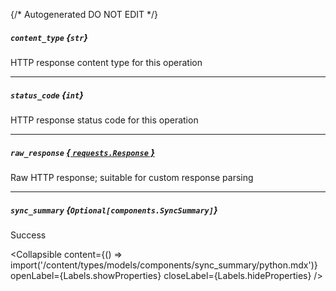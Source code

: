 {/* Autogenerated DO NOT EDIT  */}

##### `content_type` *{`str`}*
HTTP response content type for this operation

---
##### `status_code` *{`int`}*
HTTP response status code for this operation

---
##### `raw_response` [*{ `requests.Response` }*](https://requests.readthedocs.io/en/latest/api/#requests.Response)
Raw HTTP response; suitable for custom response parsing

---
##### `sync_summary` *{`Optional[components.SyncSummary]`}*
Success

<Collapsible content={() => import('/content/types/models/components/sync_summary/python.mdx')} openLabel={Labels.showProperties} closeLabel={Labels.hideProperties} />



